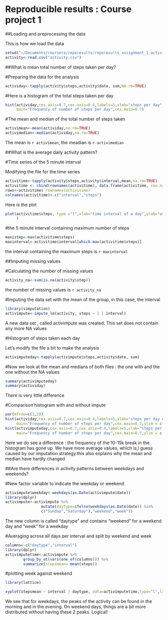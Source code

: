 Reproducible results : Course project 1
=======================================

##Loading and preprocessing the data

This is how we load the data 

```r
setwd("~/Documents/coursera/reporesults/reporesults_assignment_1_activity")
activity<-read.csv("activity.csv")
```


##What is mean total number of steps taken per day?


#Preparing the data for the analysis

```r

actividay<-tapply(activity$steps,activity$date, sum,NA.rm=TRUE)
```

#Here is a histogram of the total steps taken per day

```r
hist(actividay,cex.axis=0.7,cex.axis=0.4,labels=5,xlab="steps per day",
     main="Frequency of number of steps per day",cex.main=0.7)
```

#The mean and median of the total number of steps taken

```r
activimean<-mean(actividay,na.rm=TRUE)
activimedian<-median(actividay,na.rm=TRUE)
```

The mean is `r activimean`, the meadian is `r activimedian`

##What is the average daily activity pattern?

#Time series of the 5 minute interval 

Modifying the file for the time series

```r
activitime<-tapply(activity$steps,activity$interval,mean,na.rm=TRUE)
activitime <- cbind(rownames(activitime), data.frame(activitime, row.names=NULL))
rows<-activitime$`rownames(activitime)`
colnames(activitime)<-c("interval","steps")
```

Here is the plot

```r
plot(activitime$steps, type ="l",xlab="time interval of a day",ylab="average steps",xaxt="n"
     )
```

#the 5 minute interval containing maximum number of steps

```r
maxistep<-max(activitime$steps)
maxinterval<-activitime$interval[which.max(activitime$steps)]
```

the interval containing the maximum steps is `r maxinterval`

##Imputing missing values

#Calculating the number of missing values

```r
activity_na<-sum(is.na(activity$step))
```

the number of missing values is `r activity_na`

#Imputing the data set with the mean of the group, in this case, the interval

```r
library(simputation)
activimpute<-impute_lm(activity, steps ~ 1 | interval)
```

A new data set , called activimpute was created. This set does not contain any more NA values

#Histogram of steps taken each day

Let's modify the file a bit to make the analysis

```r
activimputeday<-tapply(activimpute$steps,activity$date, sum)
```

#Now we look at the mean and medians of both files : the one with and the one without the NA values

```r
summary(activimputeday)
summary(actividay)
```

There is very little difference

#Comparison histogram with and without impute

```r

par(mfrow=c(1,2))
hist(actividay,cex.axis=0.7,cex.axis=0.4,labels=5,xlab="steps per day without impute",
     main="Frequency of number of steps per day",cex.main=0.7,ylim = c(0,35))
hist(activimputeday,cex.axis=0.7,cex.axis=0.4,labels=5,xlab="steps per day with impute",
     main="Frequency of number of steps per day",cex.main=0.7,ylim = c(0,35))
```

Here we do see a difference : the frequency of the 10-15k break in the histogram has gone up. We have more average values, which is,I guess caused by our imputation strategy.this also explains why the mean and median have hardly changed

##Are there differences in activity patterns between weekdays and weekends?

#New factor variable to indicate the weekday or weekend

```r
activimpute$weekday<-weekdays(as.Date(activimpute$date))
library(dplyr)
activimpute<-activimpute %>% 
                mutate(daytype=ifelse(weekdays(as.Date(date)) %in% 
                c("Sunday","Saturday"),"weekend","week"))
```

The new column is called "daytype" and contains "weekend" for a weekend day and "week" for a weekday

#Averaging across all days per interval and split by weekend and week

```R
columns<-c("daytype","interval")
library(dplyr) 
activimputetime<-activimpute %>%
        group_by_at(vars(one_of(columns))) %>%
        summarize(stepsmean= mean(steps))
```

#plotting week against weekend

```R
library(lattice)

xyplot(stepsmean ~ interval | daytype, data=activimputetime,type="l",layout=c(1,2))
```

We see that for weekdays, the peaks of the activity can be found in the morning and in the evening. On weekend days, things are a bit more distributed without having these 2 peaks. Logical!




